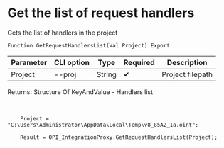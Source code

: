 ﻿---
sidebar_position: 2
---


# Get the list of request handlers
 Gets the list of handlers in the project



`Function GetRequestHandlersList(Val Project) Export`

  | Parameter | CLI option | Type | Required | Description |
  |-|-|-|-|-|
  | Project | --proj | String | &#x2714; | Project filepath |

  
  Returns:  Structure Of KeyAndValue - Handlers list

<br/>




```bsl title="1C:Enterprise/OneScript code example"
    Project = "C:\Users\Administrator\AppData\Local\Temp\v8_85A2_1a.oint";

    Result = OPI_IntegrationProxy.GetRequestHandlersList(Project);
```
 




